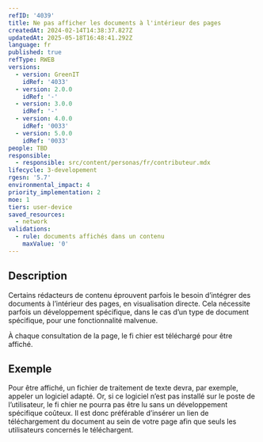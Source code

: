 ```yaml
---
refID: '4039'
title: Ne pas afficher les documents à l'intérieur des pages
createdAt: 2024-02-14T14:38:37.827Z
updatedAt: 2025-05-18T16:48:41.292Z
language: fr
published: true
refType: RWEB
versions:
  - version: GreenIT
    idRef: '4033'
  - version: 2.0.0
    idRef: '-'
  - version: 3.0.0
    idRef: '-'
  - version: 4.0.0
    idRef: '0033'
  - version: 5.0.0
    idRef: '0033'
people: TBD
responsible:
  - responsible: src/content/personas/fr/contributeur.mdx
lifecycle: 3-developement
rgesn: '5.7'
environmental_impact: 4
priority_implementation: 2
moe: 1
tiers: user-device
saved_resources:
  - network
validations:
  - rule: documents affichés dans un contenu
    maxValue: '0'
---
```


## Description

Certains rédacteurs de contenu éprouvent parfois le besoin d’intégrer des documents à l’intérieur des pages, en visualisation directe. Cela nécessite parfois un développement spécifique, dans le cas d’un type de document spécifique, pour une fonctionnalité malvenue.

À chaque consultation de la page, le fi chier est téléchargé pour être affiché.

## Exemple

Pour être affiché, un fichier de traitement de texte devra, par exemple, appeler un logiciel adapté. Or, si ce logiciel n’est pas installé sur le poste de l’utilisateur, le fi chier ne pourra pas être lu sans un développement spécifique coûteux. Il est donc préférable d’insérer un lien de téléchargement du document au sein de votre page afin que seuls les utilisateurs concernés le téléchargent.
